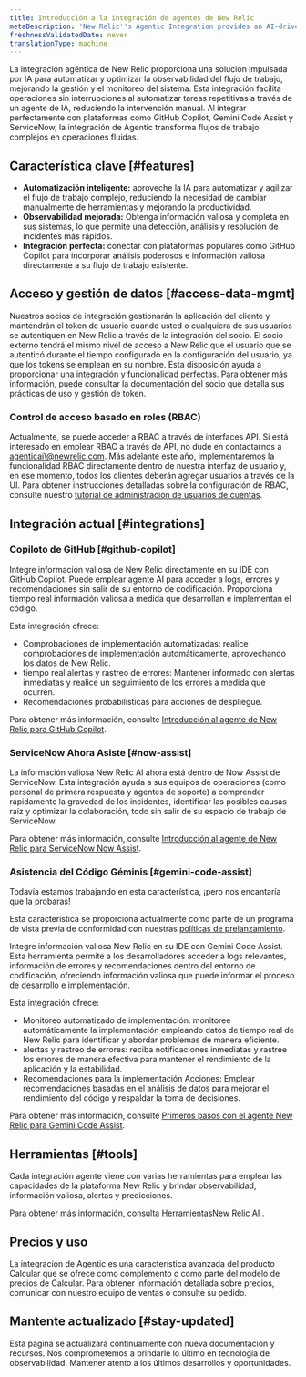 ```yaml
---
title: Introducción a la integración de agentes de New Relic
metaDescription: 'New Relic''s Agentic Integration provides an AI-driven solution to automate and optimize observability workflows, enhancing system management and monitoring.'
freshnessValidatedDate: never
translationType: machine
---
```


La integración agéntica de New Relic proporciona una solución impulsada por IA para automatizar y optimizar la observabilidad del flujo de trabajo, mejorando la gestión y el monitoreo del sistema. Esta integración facilita operaciones sin interrupciones al automatizar tareas repetitivas a través de un agente de IA, reduciendo la intervención manual. Al integrar perfectamente con plataformas como GitHub Copilot, Gemini Code Assist y ServiceNow, la integración de Agentic transforma flujos de trabajo complejos en operaciones fluidas.

## Característica clave [#features]

* **Automatización inteligente:** aproveche la IA para automatizar y agilizar el flujo de trabajo complejo, reduciendo la necesidad de cambiar manualmente de herramientas y mejorando la productividad.
* **Observabilidad mejorada:** Obtenga información valiosa y completa en sus sistemas, lo que permite una detección, análisis y resolución de incidentes más rápidos.
* **Integración perfecta:** conectar con plataformas populares como GitHub Copilot para incorporar análisis poderosos e información valiosa directamente a su flujo de trabajo existente.

## Acceso y gestión de datos [#access-data-mgmt]

Nuestros socios de integración gestionarán la aplicación del cliente y mantendrán el token de usuario cuando usted o cualquiera de sus usuarios se autentiquen en New Relic a través de la integración del socio. El socio externo tendrá el mismo nivel de acceso a New Relic que el usuario que se autenticó durante el tiempo configurado en la configuración del usuario, ya que los tokens se emplean en su nombre. Esta disposición ayuda a proporcionar una integración y funcionalidad perfectas. Para obtener más información, puede consultar la documentación del socio que detalla sus prácticas de uso y gestión de token.

### Control de acceso basado en roles (RBAC)

Actualmente, se puede acceder a RBAC a través de interfaces API. Si está interesado en emplear RBAC a través de API, no dude en contactarnos a [agenticai\\@newrelic.com](mailto:agenticai@newrelic.com). Más adelante este año, implementaremos la funcionalidad RBAC directamente dentro de nuestra interfaz de usuario y, en ese momento, todos los clientes deberán agregar usuarios a través de la UI. Para obtener instrucciones detalladas sobre la configuración de RBAC, consulte nuestro [tutorial de administración de usuarios de cuentas](/docs/accounts/accounts-billing/new-relic-one-user-management/account-user-mgmt-tutorial).

## Integración actual [#integrations]

### Copiloto de GitHub [#github-copilot]

Integre información valiosa de New Relic directamente en su IDE con GitHub Copilot. Puede emplear agente AI para acceder a logs, errores y recomendaciones sin salir de su entorno de codificación. Proporciona tiempo real información valiosa a medida que desarrollan e implementan el código.

Esta integración ofrece:

* Comprobaciones de implementación automatizadas: realice comprobaciones de implementación automáticamente, aprovechando los datos de New Relic.
* tiempo real alertas y rastreo de errores: Mantener informado con alertas inmediatas y realice un seguimiento de los errores a medida que ocurren.
* Recomendaciones probabilísticas para acciones de despliegue.

Para obtener más información, consulte [Introducción al agente de New Relic para GitHub Copilot](/docs/agentic-ai/agentic-integration/github-copilot-integration).

### ServiceNow Ahora Asiste [#now-assist]

La información valiosa New Relic AI ahora está dentro de Now Assist de ServiceNow. Esta integración ayuda a sus equipos de operaciones (como personal de primera respuesta y agentes de soporte) a comprender rápidamente la gravedad de los incidentes, identificar las posibles causas raíz y optimizar la colaboración, todo sin salir de su espacio de trabajo de ServiceNow.

Para obtener más información, consulte [Introducción al agente de New Relic para ServiceNow Now Assist](/docs/agentic-ai/agentic-integration/servicenow-integration).

### Asistencia del Código Géminis [#gemini-code-assist]

<Callout title="avance">
  Todavía estamos trabajando en esta característica, ¡pero nos encantaría que la probaras!

  Esta característica se proporciona actualmente como parte de un programa de vista previa de conformidad con nuestras [políticas de prelanzamiento](/docs/licenses/license-information/referenced-policies/new-relic-pre-release-policy).
</Callout>

Integre información valiosa New Relic en su IDE con Gemini Code Assist. Esta herramienta permite a los desarrolladores acceder a logs relevantes, información de errores y recomendaciones dentro del entorno de codificación, ofreciendo información valiosa que puede informar el proceso de desarrollo e implementación.

Esta integración ofrece:

* Monitoreo automatizado de implementación: monitoree automáticamente la implementación empleando datos de tiempo real de New Relic para identificar y abordar problemas de manera eficiente.
* alertas y rastreo de errores: reciba notificaciones inmediatas y rastree los errores de manera efectiva para mantener el rendimiento de la aplicación y la estabilidad.
* Recomendaciones para la implementación Acciones: Emplear recomendaciones basadas en el análisis de datos para mejorar el rendimiento del código y respaldar la toma de decisiones.

Para obtener más información, consulte [Primeros pasos con el agente New Relic para Gemini Code Assist](/docs/agentic-ai/agentic-integration/gemini-integration).

## Herramientas [#tools]

Cada integración agente viene con varias herramientas para emplear las capacidades de la plataforma New Relic y brindar observabilidad, información valiosa, alertas y predicciones.

Para obtener más información, consulta [HerramientasNew Relic AI ](/docs/agentic-ai/tools).

## Precios y uso

La integración de Agentic es una característica avanzada del producto Calcular que se ofrece como complemento o como parte del modelo de precios de Calcular. Para obtener información detallada sobre precios, comunicar con nuestro equipo de ventas o consulte su pedido.

## Mantente actualizado [#stay-updated]

Esta página se actualizará continuamente con nueva documentación y recursos. Nos comprometemos a brindarle lo último en tecnología de observabilidad. Mantener atento a los últimos desarrollos y oportunidades.